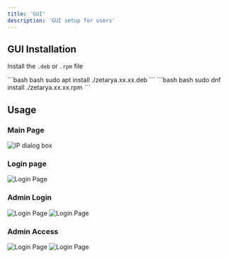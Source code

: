 ```yaml
---
title: 'GUI'
description: 'GUI setup for users'
---
```


## GUI Installation

Install the `.deb` or `.rpm` file

<Tabs>
    <Tab title="For Ubuntu/Debian">
        ```bash bash
        sudo apt install ./zetarya.xx.xx.deb
        ```
    </Tab>
    <Tab title="For RHEL/CentOS">
        ```bash bash
        sudo dnf install ./zetarya.xx.xx.rpm
        ```
    </Tab>
</Tabs>

## Usage

### Main Page

<Frame caption="Provide an IP address of the machine from which user can send data which we have setup earliar in servers section">
    <img className="block"
         src="/images/ipdialogbox.png"
         alt="IP dialog box"
         />
</Frame>

### Login page

<Frame caption="Login page for all users in you are admin then login using username: admin and password: admin. Later you can change password">
    <img className="block"
         src="/images/loginpage.png"
         alt="Login Page"
    />
</Frame>

### Admin Login

<Frame caption="Admin section is only visible to admin and not to users">
    <img className="block dark:hidden"
         src="/images/homepage-light.png"
         alt="Login Page"
    />
    <img className="hidden dark:block"
         src="/images/homepage-dark.png"
         alt="Login Page"
    />
</Frame>

### Admin Access

<Frame caption="Admin can create more users">
    <img className="block dark:hidden"
         src="/images/admin-light.png"
         alt="Login Page"
    />
    <img className="hidden dark:block"
         src="/images/admin-dark.png"
         alt="Login Page"
    />
</Frame>

